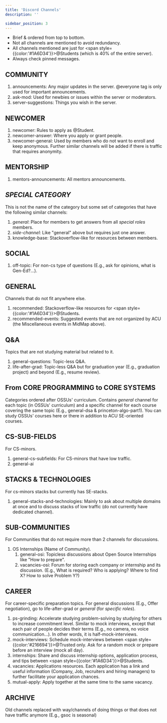 ```yaml
---
title: 'Discord Channels'
description: ''

sidebar_position: 3
---
```


-   Brief & ordered from top to bottom.
-   Not all channels are mentioned to avoid redundancy.
-   All channels mentioned are just for <span style={{color:'#1A6D34'}}>@Students</span> (which is 40% of the entire server).
-   Always check pinned messages.

## COMMUNITY

1. announcements: Any major updates in the server. @everyone tag is only used for important announcements.
2. ask-mod: Used for newbies or issues within the server or moderators.
3. server-suggestions: Things you wish in the server.

## NEWCOMER

1. newcomer: Rules to apply as @Student.
2. newcomer-answer: Where you apply or grant people.
3. newcomer-general: Used by members who do not want to enroll and keep anonymous. Further similar channels will be added if there is traffic that requires anonymity.

## MENTORSHIP

1. mentors-announcements: All mentors announcements.

## _SPECIAL CATEGORY_

This is not the name of the category but some set of categories that have the following similar channels:

1. _general_: Place for members to get answers from all _special roles_ members.
2. _side-channel_: Like "general" above but requires just one answer.
3. knowledge-base: Stackoverflow-like for resources between members.

## SOCIAL

1. off-topic: For non-cs type of questions (E.g., ask for opinions, what is Gen-Ed?...).

## GENERAL

Channels that do not fit anywhere else.

1. recommended: Stackoverflow-like resources for <span style={{color:'#1A6D34'}}>@Students</span>.
2. recommended-events: Suggested events that are not organized by ACU (the Miscellaneous events in MidMap above).

## Q&A

Topics that are not studying material but related to it.

1. general-questions: Topic-less Q&A.
2. life-after-grad: Topic-less Q&A but for graduation year (E.g., graduation project) and beyond (E.g., resume review).

## From CORE PROGRAMMING to CORE SYSTEMS

Categories ordered after OSSUs' curriculum. Contains _general_ channel for each topic (in OSSUs' curriculum) and a specific channel for each course covering the same topic (E.g., general-dsa & princeton-algo-part1). You can study OSSUs' courses here or there in addition to ACU SE-oriented courses.

## CS-SUB-FIELDS

For CS-minors.

1. general-cs-subfields: For CS-minors that have low traffic.
2. general-ai

## STACKS & TECHNOLOGIES

For cs-minors stacks but currently has SE-stacks.

1. general-stacks-and-technologies: Mainly to ask about multiple domains at once and to discuss stacks of low traffic (do not currently have dedicated channel).

## SUB-COMMUNITIES

For Communities that do not require more than 2 channels for discussions.

1. OS Internships (Name of Community).
    1. general-osi: Topicless discussions about Open Source Internships like "How to prepare".
    2. vacancies-osi: Forum for storing each company or internship and its discussion. (E.g., What is required? Who is applying? Where to find X? How to solve Problem Y?)

## CAREER

For career-specific preparation topics. For general discussions (E.g., Offer negotiation), go to life-after-grad or _general_ (for _specific roles_).

1. ps-grinding: Accelerate studying problem-solving by studying for others to increase commitment level. Similar to mock interviews, except that each pair of people decides their terms (E.g., no camera, no voice communication...). In other words, it is half-mock-interviews.
2. mock-interviews: Schedule mock-interviews between <span style={{color:'#216694'}}>@Trusted</span> only. Ask for a random mock or prepare before an interview (mock all day).
3. internships: Share and discuss internship options, application process, and tips between <span style={{color:'#1A6D34'}}>@Students</span>.
4. vacancies: Applications resources. Each application has a link and useful information (Company, Job, recruiters and hiring managers) to further facilitate your application chances.
5. mutual-apply: Apply together at the same time to the same vacancy.

## ARCHIVE

Old channels replaced with way/channels of doing things or that does not have traffic anymore (E.g., gsoc is seasonal)

